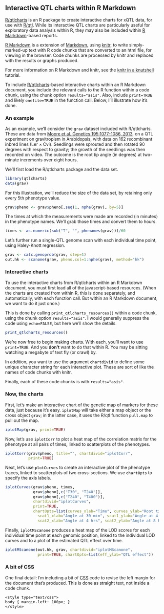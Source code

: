 %\VignetteEngine{knitr::knitr}
%\VignetteIndexEntry{Interactive QTL charts within R Markdown}

## Interactive QTL charts within R Markdown

[R/qtlcharts](http://kbroman.github.io/qtlcharts) is an R package to
create interactive charts for xQTL data, for use with
[R/qtl](http://www.rqtl.org).
While its interactive QTL charts are particularly useful for
exploratory data analysis within R, they may also be included within 
[R Markdown](https://www.rstudio.com/ide/docs/r_markdown)-based reports.

[R Markdown](https://www.rstudio.com/ide/docs/r_markdown) is a
extension of [Markdown](http://daringfireball.net/projects/markdown/),
using [knitr](http://yihui.name/knitr/), to write simply-marked-up
text with R code chunks that are converted to an html file, for
viewing in the browser. Code chunks are processed by knitr and
replaced with the results or graphs produced. 

For more information on R Markdown and knitr, see the
[knitr in a knutshell](http://kbroman.github.io/knitr_knutshell/)
tutorial.

To include [R/qtlcharts](http://kbroman.github.io/qtlcharts)-based
interactive charts within an R Markdown document, you include the
relevant calls to the R function within a code chunk, using the chunk
option `results="asis"`. Also, include `print=TRUE` and likely
`onefile=TRUE` in the function call. Below, I'll illustrate how it's
done.

### An example

As an example, we'll consider the `grav` dataset included with
R/qtlcharts. These are data from
[Moore et al. Genetics 195:1077-1086, 2013](http://www.ncbi.nlm.nih.gov/pubmed/23979570),
on a QTL experiment on gravitropism in Arabidopsis, with data on 162
recombinant inbred lines (Ler &times; Cvi). Seedlings were sprouted
and then rotated 90 degrees with respect to gravity; the growth of the
seedlings was then recorded on video. The outcome is the root tip
angle (in degrees) at two-minute increments over eight hours.

We'll first load the R/qtlcharts package and the data set.

```r
library(qtlcharts)
data(grav)
```

For this illustration, we'll reduce the size of the data set, by
retaining only every 5th phenotype value.

```r
grav$pheno <- grav$pheno[,seq(1, nphe(grav), by=5)]
```

The times at which the measurements were made are recorded (in
minutes) in the phenotype names. We'll grab those times and convert
them to hours.

```r
times <- as.numeric(sub("T", "", phenames(grav)))/60
```

Let's further run a single-QTL genome scan with each individual time
point, using Haley-Knott regression.

```r
grav <- calc.genoprob(grav, step=1)
out.hk <- scanone(grav, pheno.col=1:nphe(grav), method="hk") 
```

### Interactive charts

To use the interactive charts from R/qtlcharts within an R Markdown
document, you must first load all of the javascript-based
resources. (When the charts are created from within R, this is done
separately, and automatically, with each function call. But within an
R Markdown document, we want to do it just once.)

This is done by calling `print_qtlcharts_resources()` within a code
chunk, using the chunk option `results="asis"`. I would generally
suppress the code using `echo=FALSE`, but here we'll show the
details.

```r
print_qtlcharts_resources()
```

We're now free to begin making charts. With each, you'll want to use
`print=TRUE`. And you **don't** want to do that within R. You may be
sitting watching a megabyte of text fly (or crawl) by.

In addition, you want to use the argument `chartdivid` to define some
unique character string for each interactive plot. These are sort of
like the names of code chunks with knitr.

Finally, each of these code chunks is with `results="asis"`.


### Now, the charts


First, let's make an interactive chart of the genetic map of markers
for these data, just because it's easy. `iplotMap` will take either a
map object or the cross object `grav`; in the latter case, it uses
the R/qtl function `pull.map` to pull out the map.

```r
iplotMap(grav, print=TRUE)
```

Now, let's use `iplotCorr` to plot a heat map of the correlation
matrix for the phenotype at all pairs of times, linked to scatterplots
of the phenotypes.

```r
iplotCorr(grav$pheno, title="", chartdivid="iplotCorr",
          print=TRUE)
```

Next, let's use `plotCurves` to create an interactive plot of the
phenotype traces, linked to scatterplots of two cross-sections.
We use `chartOpts` to specify the axis labels.

```r
iplotCurves(grav$pheno, times,
            grav$pheno[,c("T30", "T240")],
            grav$pheno[,c("T240", "T480")],
            chartdivid="iplotCurves",
            print=TRUE,
            chartOpts=list(curves_xlab="Time", curves_ylab="Root tip angle",
              scat1_xlab="Angle at 30 min", scat1_ylab="Angle at 4 hrs",
              scat2_xlab="Angle at 4 hrs", scat2_ylab="Angle at 8 hrs"))
```


Finally, `iplotMScanone` produces a heat map of the LOD scores for
each individual time point at each genomic position, linked to the
individual LOD curves and to a plot of the estimated QTL effect over
time.

```r
iplotMScanone(out.hk, grav, chartdivid="iplotMScanone",
              print=TRUE, chartOpts=list(eff_ylab="QTL effect"))
```

### A bit of CSS

One final detail: I'm including a bit of
[CSS](http://en.wikipedia.org/wiki/Cascading_Style_Sheets) code to
revise the left margin for the document that's produced. This is done
as straight text, not inside a code chunk.

```
<style type="text/css">
body { margin-left: 100px; }
</style>
```

<style type="text/css">
body { margin-left: 100px; }

code {
   padding: 0;
   font-size: 90%;
   color: black;
   background-color: white;
   border: 0px solid white;
}
</style>
